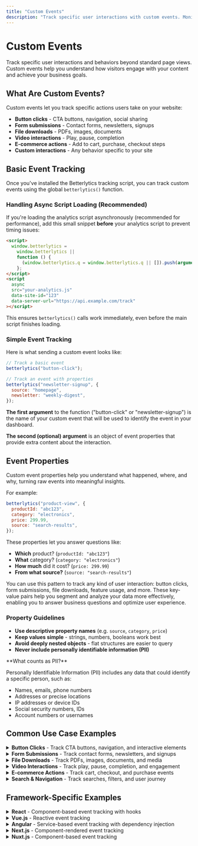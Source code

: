 ```yaml
---
title: "Custom Events"
description: "Track specific user interactions with custom events. Monitor button clicks, form submissions, downloads, and any custom behavior on your website."
---
```



# Custom Events

Track specific user interactions and behaviors beyond standard page views. Custom events help you understand how visitors engage with your content and achieve your business goals.

## What Are Custom Events?

Custom events let you track specific actions users take on your website:

- **Button clicks** - CTA buttons, navigation, social sharing
- **Form submissions** - Contact forms, newsletters, signups
- **File downloads** - PDFs, images, documents
- **Video interactions** - Play, pause, completion
- **E-commerce actions** - Add to cart, purchase, checkout steps
- **Custom interactions** - Any behavior specific to your site

## Basic Event Tracking

Once you've installed the Betterlytics tracking script, you can track custom events using the global `betterlytics()` function.

### Handling Async Script Loading (Recommended)

If you're loading the analytics script asynchronously (recommended for performance), add this small snippet **before** your analytics script to prevent timing issues:

```html
<script>
  window.betterlytics =
    window.betterlytics ||
    function () {
      (window.betterlytics.q = window.betterlytics.q || []).push(arguments);
    };
</script>
<script
  async
  src="your-analytics.js"
  data-site-id="123"
  data-server-url="https://api.example.com/track"
></script>
```

This ensures `betterlytics()` calls work immediately, even before the main script finishes loading.

### Simple Event Tracking

Here is what sending a custom event looks like:

```javascript
// Track a basic event
betterlytics("button-click");

// Track an event with properties
betterlytics("newsletter-signup", {
  source: "homepage",
  newsletter: "weekly-digest",
});
```

**The first argument** to the function ("button-click" or "newsletter-signup") is the name of your custom event that will be used to identify the event in your dashboard.

**The second (optional) argument** is an object of event properties that provide extra content about the interaction.

## Event Properties

Custom event properties help you understand what happened, where, and why, turning raw events into meaningful insights.

For example:

```javascript
betterlytics("product-view", {
  productId: "abc123",
  category: "electronics",
  price: 299.99,
  source: "search-results",
});
```

These properties let you answer questions like:

- **Which** product? (`productId: "abc123"`)
- **What** category? (`category: "electronics"`)
- **How much** did it cost? (`price: 299.99`)
- **From what source?** (`source: "search-results"`)

You can use this pattern to track any kind of user interaction: button clicks, form submissions, file downloads, feature usage, and more. These key-value pairs help you segment and analyze your data more effectively, enabling you to answer business questions and optimize user experience.

### Property Guidelines

- **Use descriptive property names** (e.g. `source`, `category`, `price`)
- **Keep values simple** - strings, numbers, booleans work best
- **Avoid deeply nested objects** - flat structures are easier to query
- **Never include personally identifiable information (PII)**

<Callout type="warning" emoji="⚠️">
**What counts as PII?**

Personally Identifiable Information (PII) includes any data that could identify a specific person, such as:

- Names, emails, phone numbers
- Addresses or precise locations
- IP addresses or device IDs
- Social security numbers, IDs
- Account numbers or usernames

</Callout>

## Common Use Case Examples

<details>
<summary><strong>Button Clicks</strong> - Track CTA buttons, navigation, and interactive elements</summary>

```javascript
document.getElementById("cta-button").addEventListener("click", function () {
  betterlytics("cta-click", {
    buttonText: "Get Started",
    location: "header",
  });
});
```

</details>

<details>
<summary><strong>Form Submissions</strong> - Track contact forms, newsletters, and signups</summary>

```javascript
document
  .getElementById("contact-form")
  .addEventListener("submit", function (e) {
    betterlytics("form-submit", {
      formType: "contact",
      source: "contact-page",
    });
  });

// Track form abandonment (user starts but doesn't submit)
document.getElementById("signup-form").addEventListener("input", function () {
  if (!this.hasAttribute("data-started")) {
    this.setAttribute("data-started", "true");
    betterlytics("form-started", {
      formType: "signup",
      formSection: "newsletter",
    });
  }
});
```

</details>

<details>
<summary><strong>File Downloads</strong> - Track PDFs, images, documents, and media</summary>

```javascript
document.querySelectorAll('a[href$=".pdf"]').forEach((link) => {
  link.addEventListener("click", function () {
    betterlytics("file-download", {
      fileName: this.getAttribute("href"),
      fileType: "pdf",
    });
  });
});

// Track all downloadable file types
const downloadableExtensions = [
  ".pdf",
  ".doc",
  ".docx",
  ".zip",
  ".jpg",
  ".png",
];
document.querySelectorAll("a").forEach((link) => {
  const href = link.getAttribute("href") || "";
  if (downloadableExtensions.some((ext) => href.toLowerCase().endsWith(ext))) {
    link.addEventListener("click", function () {
      const extension = href.split(".").pop().toLowerCase();
      betterlytics("file-download", {
        fileName: href.split("/").pop(),
        fileType: extension,
        fileSize: this.getAttribute("data-size") || "unknown",
      });
    });
  }
});
```

</details>

<details>
<summary><strong>Video Interactions</strong> - Track play, pause, completion, and engagement</summary>

```javascript
const video = document.getElementById("promo-video");

video.addEventListener("play", () => {
  betterlytics("video-play", { videoId: "promo-video" });
});

video.addEventListener("ended", () => {
  betterlytics("video-complete", { videoId: "promo-video" });
});

// Advanced video tracking with progress milestones
let milestones = [25, 50, 75];
video.addEventListener("timeupdate", function () {
  const progress = Math.round((this.currentTime / this.duration) * 100);

  milestones.forEach((milestone, index) => {
    if (
      progress >= milestone &&
      !this.hasAttribute(`data-milestone-${milestone}`)
    ) {
      this.setAttribute(`data-milestone-${milestone}`, "true");
      betterlytics("video-progress", {
        videoId: this.id || "unnamed-video",
        milestone: milestone,
        duration: Math.round(this.duration),
      });
    }
  });
});
```

</details>

<details>
<summary><strong>E-commerce Actions</strong> - Track cart, checkout, and purchase events</summary>

```javascript
// Add to cart
document.querySelectorAll(".add-to-cart").forEach((button) => {
  button.addEventListener("click", function () {
    betterlytics("add-to-cart", {
      productId: this.getAttribute("data-product-id"),
      productName: this.getAttribute("data-product-name"),
      price: parseFloat(this.getAttribute("data-price")),
      category: this.getAttribute("data-category"),
    });
  });
});

// Product wishlist actions
document.querySelectorAll(".add-to-wishlist").forEach((button) => {
  button.addEventListener("click", function () {
    betterlytics("add-to-wishlist", {
      productId: this.getAttribute("data-product-id"),
      productName: this.getAttribute("data-product-name"),
      price: parseFloat(this.getAttribute("data-price")),
      category: this.getAttribute("data-category"),
    });
  });
});

// Product comparison
function trackProductComparison(productIds) {
  betterlytics("product-comparison", {
    productCount: productIds.length,
    productIds: productIds.join(","),
    category: "electronics",
  });
}
```

</details>

<details>
<summary><strong>Search & Navigation</strong> - Track searches, filters, and user journey</summary>

```javascript
// Search tracking
document.getElementById("search-form").addEventListener("submit", function (e) {
  const query = this.querySelector('input[type="search"]').value;
  betterlytics("search", {
    query: query,
    resultsCount: document.querySelectorAll(".search-result").length,
    source: "header-search",
  });
});
```

</details>

## Framework-Specific Examples

<details>
<summary><strong>React</strong> - Component-based event tracking with hooks</summary>

```jsx
import { useEffect } from "react";

function ProductPage({ productId }) {
  useEffect(() => {
    betterlytics("product-view", {
      productId: productId,
    });
  }, [productId]);

  const handleAddToCart = () => {
    betterlytics("add-to-cart", {
      productId: productId,
      source: "product-page",
    });
  };

  return (
    <div>
      <button onClick={handleAddToCart}>Add to Cart</button>
    </div>
  );
}
```

</details>

<details>
<summary><strong>Vue.js</strong> - Reactive event tracking</summary>

```vue
<template>
  <button @click="trackClick">Get Started</button>
</template>

<script>
export default {
  methods: {
    trackClick() {
      betterlytics("cta-click", { component: "CTAButton" });
    },
  },
};
</script>
```
</details>

<details>
<summary><strong>Angular</strong> - Service-based event tracking with dependency injection</summary>

```typescript
// analytics.service.ts
import { Injectable } from "@angular/core";

declare global {
  interface Window {
    betterlytics: (eventName: string, eventProps?: Record<string, any>) => void;
  }
}

@Injectable({
  providedIn: "root",
})
export class AnalyticsService {
  track(eventName: string, properties?: Record<string, any>) {
    if (typeof window !== "undefined" && window.betterlytics) {
      window.betterlytics(eventName, properties);
    }
  }
}

// component usage
import { Component } from "@angular/core";
import { AnalyticsService } from "./analytics.service";

@Component({
  selector: "app-product",
  template: `<button (click)="addToCart()">Add to Cart</button>`,
})
export class ProductComponent {
  constructor(private analytics: AnalyticsService) {}

  addToCart() {
    this.analytics.track("add-to-cart", {
      productId: this.productId,
      source: "product-page",
    });
  }
}
```

</details>

<details>
<summary><strong>Next.js</strong> - Component-rendered event tracking</summary>

```tsx
// app/product/[id]/page.tsx
'use client';
import { useEffect } from "react";

export default function ProductPage({ params }: { params: { id: string } }) {
  useEffect(() => {
    betterlytics("page-view", {
      pageType: "product",
      productId: params.id,
    });
  }, [params.id]);

  return <div>Product {params.id}</div>;
}
```

</details>

<details>
<summary><strong>Nuxt.js</strong> - Component-based event tracking</summary>
```vue
<template>
  <button @click="trackPurchase">Complete Purchase</button>
</template>

<script setup>
const trackPurchase = () => {
  betterlytics("purchase", {
    value: 99.99,
    currency: "USD",
    source: "checkout-page",
  });
};
</script>
```

</details>

## TypeScript Support

For TypeScript projects, you can add type definitions by creating a `types/analytics.d.ts` file:

```typescript
declare global {
  interface Window {
    betterlytics: (eventName: string, eventProps?: Record<string, any>) => void;
  }
}

declare function betterlytics(
  eventName: string,
  eventProps?: Record<string, any>
): void;

export {};
```

---

_Questions about custom events? Join our [Discord community](https://discord.gg/vwqSvPn6sP) for help!_
